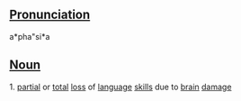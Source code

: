 ==[[Pronunciation]]==

a*pha"si*a

==[[Noun]]==
1. [[partial]] or [[total]] [[loss]] of [[language]] [[skill]]s due to [[brain]] [[damage]]